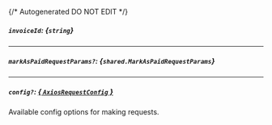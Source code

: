 {/* Autogenerated DO NOT EDIT  */}

##### `invoiceId`: *{`string`}*

---
##### `markAsPaidRequestParams?`: *{`shared.MarkAsPaidRequestParams`}*
<Collapsible openLabel={Labels.showProperties} closeLabel={Labels.hideProperties}>
    <MarkAsPaidRequestParams/>
</Collapsible>

---
##### `config?`: [*{ `AxiosRequestConfig` }*](https://axios-http.com/docs/req_config)
Available config options for making requests.



